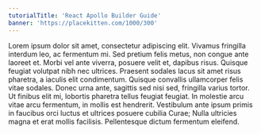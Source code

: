 ```yaml
---
tutorialTitle: 'React Apollo Builder Guide'
banner: 'https://placekitten.com/1000/300'
---
```


Lorem ipsum dolor sit amet, consectetur adipiscing elit. Vivamus fringilla
interdum leo, ac fermentum mi. Sed pretium felis metus, non congue ante
laoreet et. Morbi vel ante viverra, posuere velit et, dapibus risus. Quisque
feugiat volutpat nibh nec ultrices. Praesent sodales lacus sit amet risus pharetra,
a iaculis elit condimentum. Quisque convallis ullamcorper felis vitae sodales.
Donec urna ante, sagittis sed nisi sed, fringilla varius tortor. Ut finibus elit mi,
lobortis pharetra tellus feugiat feugiat. In molestie arcu vitae arcu fermentum,
in mollis est hendrerit. Vestibulum ante ipsum primis in faucibus orci luctus et
ultrices posuere cubilia Curae; Nulla ultricies magna et erat mollis facilisis.
Pellentesque dictum fermentum eleifend.
